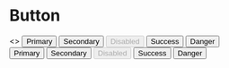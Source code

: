 
<Meta title="Forms|Button" component={Button} />

# Button

<Preview>
  <Story name="All">
    <>
      <Button color="primary">Primary</Button>
      <Button color="secondary">Secondary</Button>
      <Button color="secondary" disabled>
        Disabled
      </Button>
      <Button color="success">Success</Button>
      <Button color="danger">Danger</Button>
      <br />
      <Button variant="outline" color="primary">
        Primary
      </Button>
      <Button variant="outline" color="secondary">
        Secondary
      </Button>
      <Button variant="outline" color="secondary" disabled>
        Disabled
      </Button>
      <Button variant="outline" color="success">
        Success
      </Button>
      <Button variant="outline" color="danger">
        Danger
      </Button>
    </>
  </Story>
</Preview>

<Props of={Button} />
